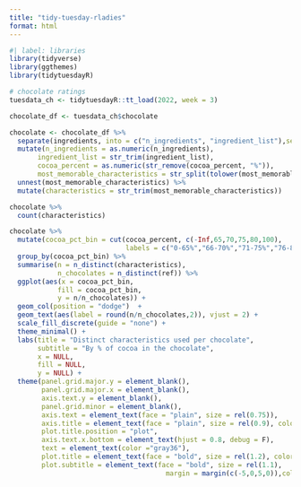```yaml
---
title: "tidy-tuesday-rladies"
format: html
---
```


```r
#| label: libraries
library(tidyverse)
library(ggthemes)
library(tidytuesdayR)

# chocolate ratings
tuesdata_ch <- tidytuesdayR::tt_load(2022, week = 3)

chocolate_df <- tuesdata_ch$chocolate
```

```r
chocolate <- chocolate_df %>% 
  separate(ingredients, into = c("n_ingredients", "ingredient_list"),sep = "-") %>% 
  mutate(n_ingredients = as.numeric(n_ingredients),
       ingredient_list = str_trim(ingredient_list),
       cocoa_percent = as.numeric(str_remove(cocoa_percent, "%")),
       most_memorable_characteristics = str_split(tolower(most_memorable_characteristics),",")) %>% 
  unnest(most_memorable_characteristics) %>% 
  mutate(characteristics = str_trim(most_memorable_characteristics))

chocolate %>% 
  count(characteristics)

chocolate %>% 
  mutate(cocoa_pct_bin = cut(cocoa_percent, c(-Inf,65,70,75,80,100),
                             labels = c("0-65%","66-70%","71-75%","76-80%","81-100%"))) %>% 
  group_by(cocoa_pct_bin) %>% 
  summarise(n = n_distinct(characteristics),
            n_chocolates = n_distinct(ref)) %>% 
  ggplot(aes(x = cocoa_pct_bin,
            fill = cocoa_pct_bin,
            y = n/n_chocolates)) +
  geom_col(position = "dodge")  +
  geom_text(aes(label = round(n/n_chocolates,2)), vjust = 2) +
  scale_fill_discrete(guide = "none") + 
  theme_minimal() + 
  labs(title = "Distinct characteristics used per chocolate",
       subtitle = "By % of cocoa in the chocolate",
       x = NULL,
       fill = NULL,
       y = NULL) +
  theme(panel.grid.major.y = element_blank(),
        panel.grid.major.x = element_blank(),
        axis.text.y = element_blank(),
        panel.grid.minor = element_blank(),
        axis.text = element_text(face = "plain", size = rel(0.75)),
        axis.title = element_text(face = "plain", size = rel(0.9), color = "gray20", hjust = 0),
        plot.title.position = "plot",
        axis.text.x.bottom = element_text(hjust = 0.8, debug = F), 
        text = element_text(color ="gray36"),
        plot.title = element_text(face = "bold", size = rel(1.2), color = "black"),
        plot.subtitle = element_text(face = "bold", size = rel(1.1),
                                       margin = margin(c(-5,0,5,0)),color = "gray20"))
```